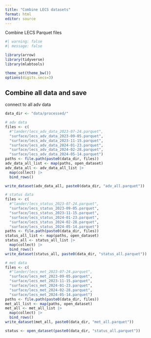 ```yaml
---
title: "Combine LECS datasets"
format: html
editor: source
---
```


Combine LECS Parquet files


```r
#| warning: false
#| message: false

library(arrow)
library(tidyverse)
library(mlabtools)

theme_set(theme_bw())
options(digits.secs=3)
```

## Combine all data and save

connect to all adv data

```r
data_dir <- "data/processed/"

# adv data
files <- c(
  #"lander/lecs_adv_data_2023-07-24.parquet", 
  "surface/lecs_adv_data_2023-09-05.parquet", 
  "surface/lecs_adv_data_2023-11-15.parquet",
  "surface/lecs_adv_data_2024-01-23.parquet",
  "surface/lecs_adv_data_2024-02-28.parquet",
  "surface/lecs_adv_data_2024-05-14.parquet")
paths <- file.path(paste0(data_dir, files))
adv_data_all_list <- map(paths, open_dataset)
adv_data_all <- adv_data_all_list |> 
  map(collect) |> 
  bind_rows()

write_dataset(adv_data_all, paste0(data_dir, "adv_all.parquet"))

# status data
files <- c(
  #"lander/lecs_status_2023-07-24.parquet", 
  "surface/lecs_status_2023-09-05.parquet", 
  "surface/lecs_status_2023-11-15.parquet",
  "surface/lecs_status_2024-01-23.parquet",
  "surface/lecs_status_2024-02-28.parquet",
  "surface/lecs_status_2024-05-14.parquet")
paths <- file.path(paste0(data_dir, files))
status_all_list <- map(paths, open_dataset)
status_all <- status_all_list |> 
  map(collect) |> 
  bind_rows()
write_dataset(status_all, paste0(data_dir, "status_all.parquet"))

# met data
files <- c(
  #"lander/lecs_met_2023-07-24.parquet", 
  "surface/lecs_met_2023-09-05.parquet", 
  "surface/lecs_met_2023-11-15.parquet",
  "surface/lecs_met_2024-01-23.parquet",
  "surface/lecs_met_2024-02-28.parquet",
  "surface/lecs_met_2024-05-14.parquet")
paths <- file.path(paste0(data_dir, files))
met_all_list <- map(paths, open_dataset)
met_all <- met_all_list |> 
  map(collect) |> 
  bind_rows()
write_dataset(met_all, paste0(data_dir, "met_all.parquet"))
```

```r
status <- open_dataset(paste0(data_dir, "status_all.parquet"))
```


